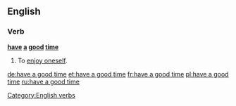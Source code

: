 ==English==

===Verb===
'''[[have]] [[a]] [[good]] [[time]]'''

# {{lb|en|idiomatic}} To [[enjoy oneself]].

[[Category:English verbs]]

[[de:have a good time]]
[[et:have a good time]]
[[fr:have a good time]]
[[pl:have a good time]]
[[ru:have a good time]]